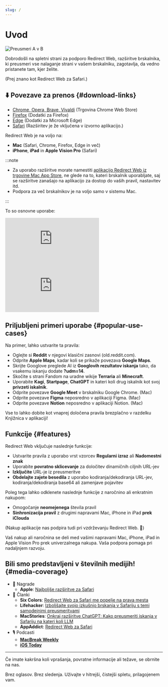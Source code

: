 ```yaml
---
slug: /
---
```



# Uvod

<div style={{display: "flex", flexDirection: "column", alignItems: "flex-start", marginBottom: "25px"}}>
  <img src={useBaseUrl("img/redirect-a-to-b.png")} style={{display: "block", minWidth: "360px", maxWidth: "500px", width: "100%", height: "auto", marginBottom: "25px"}} alt="Preusmeri A v B" />
  <ExtensionStoreLinks />
</div>

Dobrodošli na spletni strani za podporo Redirect Web, razširitve brskalnika, ki preusmeri vse nalaganje strani v vašem brskalniku, zagotavlja, da vedno pristanete tam, kjer želite. 

(Prej znano kot Redirect Web za Safari.)

## ⬇️ Povezave za prenos {#download-links}

- [Chrome, Opera, Brave, Vivaldi](https://chromewebstore.google.com/detail/ffglckbhfbfmdkefdmjbhpnffkcmlhdh) (Trgovina Chrome Web Store)
- [Firefox](https://addons.mozilla.org/firefox/addon/redirect-web/) (Dodatki za Firefox)
- [Edge](https://microsoftedge.microsoft.com/addons/detail/hmfkakfdccgdpgemaicfgngnmflefpga) (Dodatki za Microsoft Edge)
- [Safari](https://apps.apple.com/app/id1571283503) (Razširitev je že vključena v izvorno aplikacijo.)

Redirect Web je na voljo na:

- **Mac** (Safari, Chrome, Firefox, Edge in več)
- **iPhone**, **iPad** in **Apple Vision Pro** (Safari)

:::note

- Za uporabo razširitve morate namestiti [aplikacijo Redirect Web iz trgovine Mac App Store](https://apps.apple.com/app/id1571283503), ne glede na to, kateri brskalnik uporabljate, saj se razširitve zanašajo na aplikacijo za dostop do vaših pravil, nastavitev itd.
- Podpora za več brskalnikov je na voljo samo v sistemu Mac.

:::

To so osnovne uporabe:

<iframe style={{width:"100%", aspectRatio:"9/16", height:"auto", maxHeight:"60vh", maxWidth:"35vh"}} src="https://www.youtube.com/embed/NaQ5X-v-qJU" title="Predstavitveni video za iOS (YouTube)" frameborder="0" allow="accelerometer; autoplay; clipboard-write; encrypted-media; gyroscope; picture-in-picture; web-share" allowfullscreen></iframe>

<iframe style={{width:"100%", aspectRatio:"17/9", height:"auto", maxHeight:"100vh"}} src="https://www.youtube.com/embed/5eU89Gu73SQ" title="Predstavitveni video za macOS (YouTube)" frameborder="0" allow="accelerometer; autoplay; clipboard-write; encrypted-media; gyroscope; picture-in-picture; web-share" allowfullscreen></iframe>

## Priljubljeni primeri uporabe {#popular-use-cases}

Na primer, lahko ustvarite ta pravila:

- Oglejte si **Reddit** v njegovi klasični zasnovi (old.reddit.com).
- Odprite **Apple Maps**, kadar koli se prikaže povezava **Google Maps**.
- Skrijte Googlove preglede AI iz **Googlovih rezultatov iskanja** tako, da vsakemu iskanju dodate **?udm=14**.
- Skočite s strani Fandom na uradne wikije **Terraria** ali **Minecraft**.
- Uporabite **Kagi**, **Startpage**, **ChatGPT** in kateri koli drug iskalnik kot svoj **privzeti iskalnik**.
- Odprite povezave **Google Meet** v brskalniku Google Chrome. (Mac)
- Odprite povezave **Figma** neposredno v aplikaciji Figma. (Mac)
- Odprite povezave **Notion** neposredno v aplikaciji Notion. (Mac)

Vse to lahko dobite kot vnaprej določena pravila brezplačno v razdelku Knjižnica v aplikaciji!

## Funkcije {#features}

Redirect Web vključuje naslednje funkcije:

- Ustvarite pravila z uporabo vrst vzorcev **Regularni izraz** ali **Nadomestni znak**
- Uporabite **povratno sklicevanje** za določitev dinamičnih ciljnih URL-jev
- **Izključite** URL-je iz preusmeritve
- **Obdelajte zajete besedila** z uporabo kodiranja/dekodiranja URL-jev, kodiranja/dekodiranja base64 ali zamenjave pojavitev

Poleg tega lahko odklenete naslednje funkcije z naročnino ali enkratnim nakupom:

- Omogočanje **neomejenega** števila pravil
- **Sinhronizacija pravil** z drugimi napravami Mac, iPhone in iPad **prek iClouda**

(Nakup aplikacije nas podpira tudi pri vzdrževanju Redirect Web. 🙏)

Vaš nakup ali naročnina se deli med vašimi napravami Mac, iPhone, iPad in Apple Vision Pro prek univerzalnega nakupa. Vaša podpora pomaga pri nadaljnjem razvoju.


## Bili smo predstavljeni v številnih medijih! {#media-coverage}

* 🏅 Nagrade
    * **Apple**: [Najboljše razširitve za Safari](https://apps.apple.com/us/story/id1377753262)
* 📰 Članki
    * **Six Colors**: [Redirect Web za Safari me popelje na prava mesta](https://sixcolors.com/post/2022/11/redirect-web-for-safari-takes-me-to-the-right-places/)
    * **Lifehacker**: [Izboljšajte svojo izkušnjo brskanja v Safariju s temi samodejnimi preusmeritvami](https://lifehacker.com/improve-your-safari-browsing-experience-with-these-auto-1849812013)
    * **MacStories**: [Onkraj razširitve ChatGPT: Kako preusmeriti iskanja v Safariju na kateri koli LLM](https://www.macstories.net/tutorials/beyond-chatgpts-extension-how-to-redirect-safari-searches-to-any-llm/)
    * **AppAddict**: [Redirect Web za Safari](https://appaddict.app/post/redirect-web-for-safari)
* 🎙️ Podcasti
    * [**MacBreak Weekly**](https://youtu.be/I251K3L2s88?t=7427)
    * [**iOS Today**](https://youtu.be/cWkwH84b6M4?t=636)

---

Če imate kakršna koli vprašanja, povratne informacije ali težave, se obrnite na nas.

Brez oglasov. Brez sledenja. Uživajte v hitrejši, čistejši spletu, prilagojenem vam.
